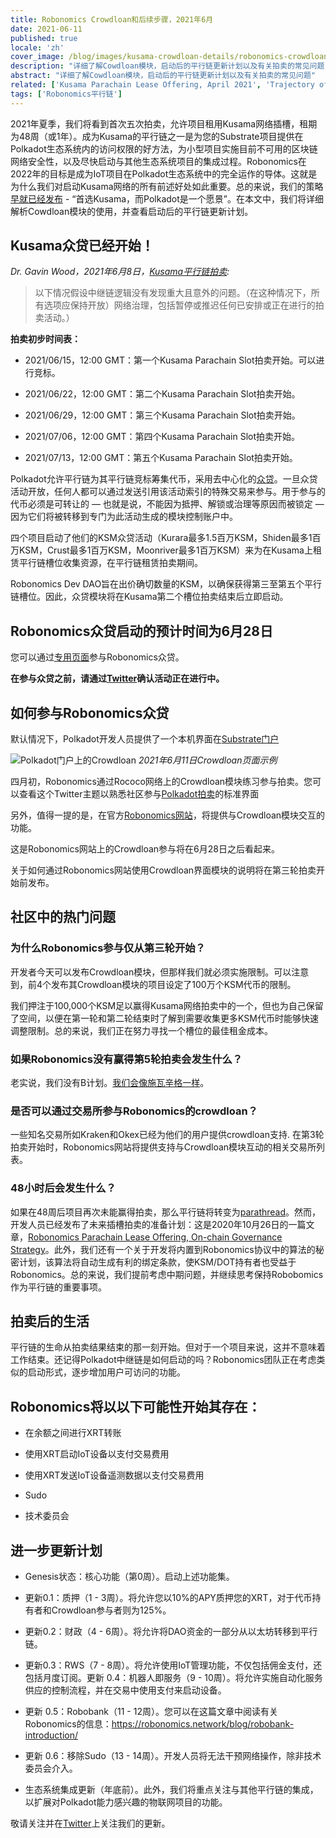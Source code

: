 ```yaml
---
title: Robonomics Crowdloan和后续步骤，2021年6月
date: 2021-06-11
published: true
locale: 'zh'
cover_image: /blog/images/kusama-crowdloan-details/robonomics-crowdloan-on-kusama.jpg
description: "详细了解Cowdloan模块，启动后的平行链更新计划以及有关拍卖的常见问题"
abstract: "详细了解Cowdloan模块，启动后的平行链更新计划以及有关拍卖的常见问题"
related: ['Kusama Parachain Lease Offering, April 2021', 'Trajectory of Robonomics Development 2021, Part 1', 'Robobank. Accept any Polkadot token in automation services', 'The ultimate guide to Robonomics, RWS and Robonomics parachain on Polkadot']
tags: ['Robonomics平行链']
---
```


2021年夏季，我们将看到首次五次拍卖，允许项目租用Kusama网络插槽，租期为48周（或1年）。成为Kusama的平行链之一是为您的Substrate项目提供在Polkadot生态系统内的访问权限的好方法，为小型项目实施目前不可用的区块链网络安全性，以及尽快启动与其他生态系统项目的集成过程。Robonomics在2022年的目标是成为IoT项目在Polkadot生态系统中的完全运作的导体。这就是为什么我们对启动Kusama网络的所有前述好处如此重要。总的来说，我们的策略[早就已经发布](/blog/robonomics-parachain-lease-offering/) - “首选Kusama，而Polkadot是一个愿景”。在本文中，我们将详细解析Cowdloan模块的使用，并查看启动后的平行链更新计划。

## Kusama众贷已经开始！

*Dr. Gavin Wood，2021年6月8日，[Kusama平行链拍卖](https://polkadot.network/kusama-parachain-auctions/):*

> 以下情况假设中继链逻辑没有发现重大且意外的问题。（在这种情况下，所有选项应保持开放）网络治理，包括暂停或推迟任何已安排或正在进行的拍卖活动。）

**拍卖初步时间表：**

- 2021/06/15，12:00 GMT：第一个Kusama Parachain Slot拍卖开始。可以进行竞标。

- 2021/06/22，12:00 GMT：第二个Kusama Parachain Slot拍卖开始。

- 2021/06/29，12:00 GMT：第三个Kusama Parachain Slot拍卖开始。

- 2021/07/06，12:00 GMT：第四个Kusama Parachain Slot拍卖开始。

- 2021/07/13，12:00 GMT：第五个Kusama Parachain Slot拍卖开始。

Polkadot允许平行链为其平行链竞标筹集代币，采用去中心化的[众贷](https://wiki.polkadot.network/docs/en/learn-crowdloans)。一旦众贷活动开放，任何人都可以通过发送引用该活动索引的特殊交易来参与。用于参与的代币必须是可转让的 — 也就是说，不能因为抵押、解锁或治理等原因而被锁定 — 因为它们将被转移到专门为此活动生成的模块控制账户中。

四个项目启动了他们的KSM众贷活动（Kurara最多1.5百万KSM，Shiden最多1百万KSM，Crust最多1百万KSM，Moonriver最多1百万KSM）来为在Kusama上租赁平行链槽位收集资源，在平行链租赁拍卖期间。

Robonomics Dev DAO旨在出价确切数量的KSM，以确保获得第三至第五个平行链槽位。因此，众贷模块将在Kusama第二个槽位拍卖结束后立即启动。

## Robonomics众贷启动的预计时间为6月28日

您可以通过[专用页面](/kusama-slot)参与Robonomics众贷。

**在参与众贷之前，请通过[Twitter](https://twitter.com/AIRA_Robonomics)确认活动正在进行中。**

## 如何参与Robonomics众贷

默认情况下，Polkadot开发人员提供了一个本机界面在[Substrate门户](https://polkadot.js.org/apps/#/parachains/crowdloan)

![Polkadot门户上的Crowdloan](/blog/images/kusama-crowdloan-details/crowdloan-on-polkadot-portal.png)
*2021年6月11日Crowdloan页面示例*

四月初，Robonomics通过Rococo网络上的Crowdloan模块练习参与拍卖。您可以查看这个Twitter主题以熟悉社区参与[Polkadot拍卖](https://twitter.com/AIRA_Robonomics/status/1377653645827833860)的标准界面

另外，值得一提的是，在官方[Robonomics网站](/kusama-slot)，将提供与Crowdloan模块交互的功能。

这是Robonomics网站上的Crowdloan参与将在6月28日之后看起来。

关于如何通过Robonomics网站使用Crowdloan界面模块的说明将在第三轮拍卖开始前发布。

## 社区中的热门问题

<TextCard back="transparent">

### 为什么Robonomics参与仅从第三轮开始？

开发者今天可以发布Crowdloan模块，但那样我们就必须实施限制。可以注意到，前4个发布其Crowdloan模块的项目设定了100万个KSM代币的限制。

我们押注于100,000个KSM足以赢得Kusama网络拍卖中的一个，但也为自己保留了空间，以便在第一轮和第二轮结束时了解到需要收集更多KSM代币时能够快速调整限制。总的来说，我们正在努力寻找一个槽位的最佳租金成本。

</TextCard>

<TextCard back="transparent">

### 如果Robonomics没有赢得第5轮拍卖会发生什么？

老实说，我们没有B计划。[我们会像施瓦辛格一样](https://youtu.be/Ri-M_Vo3w5A)。

</TextCard>

<TextCard back="transparent">

### 是否可以通过交易所参与Robonomics的crowdloan？

一些知名交易所如Kraken和Okex已经为他们的用户提供crowdloan支持. 在第3轮拍卖开始时，Robonomics网站将提供支持与Crowdloan模块互动的相关交易所列表。

</TextCard>

<TextCard back="transparent">

### 48小时后会发生什么？

如果在48周后项目再次未能赢得拍卖，那么平行链将转变为[parathread](https://wiki.polkadot.network/docs/en/learn-parathreads#docsNav)。然而，开发人员已经发布了未来插槽拍卖的准备计划：这是2020年10月26日的一篇文章，[Robonomics Parachain Lease Offering, On-chain Governance Strategy](/blog/robonomics-parachain-lease-offering/)。此外，我们还有一个关于开发将内置到Robonomics协议中的算法的秘密计划，该算法将自动生成有利的绑定条款，使KSM/DOT持有者也受益于Robonomics。总的来说，我们提前考虑中期问题，并继续思考保持Robobomics作为平行链的重要事项。

</TextCard>

## 拍卖后的生活

平行链的生命从拍卖结果结束的那一刻开始。但对于一个项目来说，这并不意味着工作结束。还记得Polkadot中继链是如何启动的吗？Robonomics团队正在考虑类似的启动形式，逐步增加用户可访问的功能。

## Robonomics将以以下可能性开始其存在：

- 在余额之间进行XRT转账

- 使用XRT启动IoT设备以支付交易费用

- 使用XRT发送IoT设备遥测数据以支付交易费用

- Sudo

- 技术委员会

## 进一步更新计划

- Genesis状态：核心功能（第0周）。启动上述功能集。

- 更新0.1：质押（1 - 3周）。将允许您以10%的APY质押您的XRT，对于代币持有者和Crowdloan参与者则为125%。

- 更新0.2：财政（4 - 6周）。将允许将DAO资金的一部分从以太坊转移到平行链。

- 更新0.3：RWS（7 - 8周）。将允许使用IoT管理功能，不仅包括佣金支付，还包括月度订阅。更新 0.4：机器人即服务（9 - 10周）。将允许实施自动化服务供应的控制流程，并在交易中使用支付来启动设备。

- 更新 0.5：Robobank（11 - 12周）。您可以在这篇文章中阅读有关Robonomics的信息：https://robonomics.network/blog/robobank-introduction/

- 更新 0.6：移除Sudo（13 - 14周）。开发人员将无法干预网络操作，除非技术委员会介入。

- 生态系统集成更新（年底前）。此外，我们将重点关注与其他平行链的集成，以扩展对Polkadot能力感兴趣的物联网项目的功能。

敬请关注并在[Twitter](https://twitter.com/AIRA_Robonomics)上关注我们的更新。